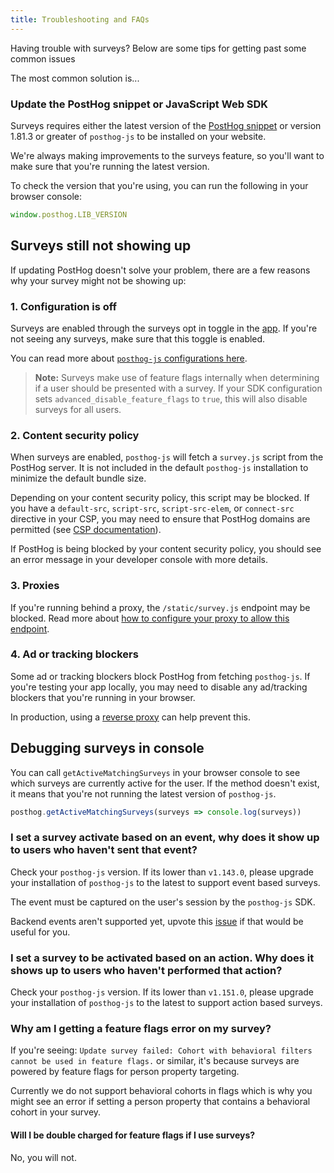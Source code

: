 ```yaml
---
title: Troubleshooting and FAQs
---
```


Having trouble with surveys? Below are some tips for getting past some common issues

The most common solution is...

### Update the PostHog snippet or JavaScript Web SDK

Surveys requires either the latest version of the [PostHog snippet](/docs/libraries/js#option-1-add-the-javascript-snippet-to-your-html) or version 1.81.3 or greater of `posthog-js` to be installed on your website.

We're always making improvements to the surveys feature, so you'll want to make sure that you're running the latest version.

To check the version that you're using, you can run the following in your browser console:

```js
window.posthog.LIB_VERSION
```

## Surveys still not showing up

If updating PostHog doesn't solve your problem, there are a few reasons why your survey might not be showing up:

### 1. Configuration is off

Surveys are enabled through the surveys opt in toggle in the [app](https://app.posthog.com/surveys). If you're not seeing any surveys, make sure that this toggle is enabled.

You can read more about [`posthog-js` configurations here](/docs/integrate/client/js#config).

> **Note:** Surveys make use of feature flags internally when determining if a user should be presented with a survey. If your SDK configuration sets `advanced_disable_feature_flags` to `true`, this will also disable surveys for all users.

### 2. Content security policy

When surveys are enabled, `posthog-js` will fetch a `survey.js` script from the PostHog server. It is not included in the default `posthog-js` installation to minimize the default bundle size.

Depending on your content security policy, this script may be blocked. If you have a `default-src`, `script-src`, `script-src-elem`, or `connect-src` directive in your CSP, you may need to ensure that PostHog domains are permitted (see [CSP documentation](/docs/advanced/content-security-policy)).

If PostHog is being blocked by your content security policy, you should see an error message in your developer console with more details.


### 3. Proxies

If you're running behind a proxy, the `/static/survey.js` endpoint may be blocked. Read more about [how to configure your proxy to allow this endpoint](/docs/self-host/configure/running-behind-proxy#public-endpoints).

### 4. Ad or tracking blockers

Some ad or tracking blockers block PostHog from fetching `posthog-js`. If you're testing your app locally, you may need to disable any ad/tracking blockers that you're running in your browser.

In production, using a [reverse proxy](/docs/advanced/proxy) can help prevent this.

## Debugging surveys in console

You can call `getActiveMatchingSurveys` in your browser console to see which surveys are currently active for the user. If the method doesn't exist, it means that you're not running the latest version of `posthog-js`.  

```js
posthog.getActiveMatchingSurveys(surveys => console.log(surveys))
```

### I set a survey activate based on an event, why does it show up to users who haven't sent that event?

Check your `posthog-js` version. If its lower than `v1.143.0`, please upgrade your installation of `posthog-js` to the latest to support event based surveys.

The event must be captured on the user's session by the `posthog-js` SDK.

Backend events aren't supported yet, upvote this [issue](https://github.com/PostHog/posthog/issues/25433) if that would be useful for you.

### I set a survey to be activated based on an action. Why does it shows up to users who haven't performed that action?

Check your `posthog-js` version.  If its lower than `v1.151.0`, please upgrade your installation of `posthog-js` to the latest to support action based surveys.

### Why am I getting a feature flags error on my survey?

If you're seeing: `Update survey failed: Cohort with behavioral filters cannot be used in feature flags.` or similar, it's because surveys are powered by feature flags for person property targeting.

Currently we do not support behavioral cohorts in flags which is why you might see an error if setting a person property that contains a behavioral cohort in your survey.

#### Will I be double charged for feature flags if I use surveys?

No, you will not.
